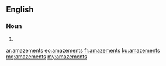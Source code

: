 ==English==

===Noun===
{{head|en|plural}}

# {{plural of|amazement|lang=en|nocat=1}}

[[ar:amazements]]
[[eo:amazements]]
[[fr:amazements]]
[[ku:amazements]]
[[mg:amazements]]
[[my:amazements]]